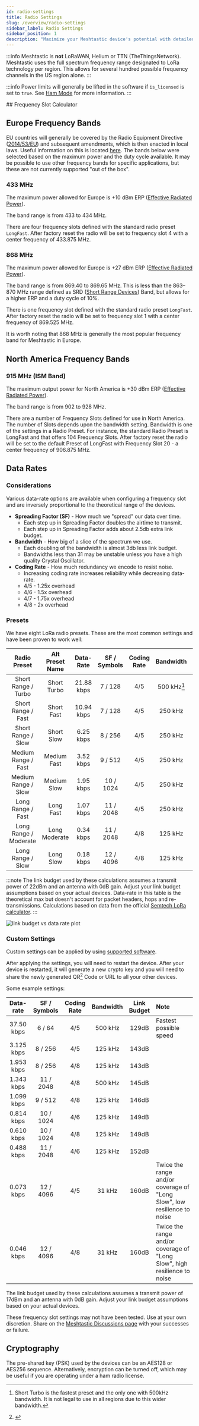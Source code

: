 ```yaml
---
id: radio-settings
title: Radio Settings
slug: /overview/radio-settings
sidebar_label: Radio Settings
sidebar_position: 1
description: "Maximize your Meshtastic device's potential with detailed radio settings instructions, including frequency bands, data rates, and encryption options."
---
```



:::info
Meshtastic is **not** LoRaWAN, Helium or TTN (TheThingsNetwork). Meshtastic uses the full spectrum frequency range designated to LoRa technology per region. This allows for several hundred possible frequency channels in the US region alone.
:::

:::info
Power limits will generally be lifted in the software if `is_licensed` is set to `true`. See [Ham Mode](/docs/faq#amateur-radio-ham) for more information.
:::

<div class="no-print">
  ## Frequency Slot Calculator

  <FrequencyCalculator />
</div>

## Europe Frequency Bands

EU countries will generally be covered by the Radio Equipment Directive ([2014/53/EU](http://data.europa.eu/eli/dir/2014/53/2023-10-01)) and subsequent amendments, which is then enacted in local laws. Useful information on this is located [here](https://single-market-economy.ec.europa.eu/single-market/european-standards/harmonised-standards/radio-equipment_en).
The bands below were selected based on the maximum power and the duty cycle available. It may be possible to use other frequency bands for specific applications, but these are not currently supported "out of the box".

### 433 MHz

The maximum power allowed for Europe is +10 dBm ERP ([Effective Radiated Power](https://en.wikipedia.org/wiki/Effective_radiated_power)).

The band range is from 433 to 434 MHz.

There are four frequency slots defined with the standard radio preset `LongFast`. After factory reset the radio will be set to frequency slot 4 with a center frequency of 433.875 MHz.

### 868 MHz

The maximum power allowed for Europe is +27 dBm ERP ([Effective Radiated Power](https://en.wikipedia.org/wiki/Effective_radiated_power)).

The band range is from 869.40 to 869.65 MHz. This is less than the 863–870 MHz range defined as SRD ([Short Range Devices](https://www.etsi.org/technologies/short-range-devices)) Band, but allows for a higher ERP and a duty cycle of 10%.

There is one frequency slot defined with the standard radio preset `LongFast`. After factory reset the radio will be set to frequency slot 1 with a center frequency of 869.525 MHz.

It is worth noting that 868 MHz is generally the most popular frequency band for Meshtastic in Europe.

## North America Frequency Bands

### 915 MHz (ISM Band)

The maximum output power for North America is +30 dBm ERP ([Effective Radiated Power](https://en.wikipedia.org/wiki/Effective_radiated_power)).

The band range is from 902 to 928 MHz.

There are a number of Frequency Slots defined for use in North America. The number of Slots depends upon the bandwidth setting. Bandwidth is one of the settings in a Radio Preset. For instance, the standard Radio Preset is LongFast and that offers 104 Frequency Slots. After factory reset the radio will be set to the default Preset of LongFast with Frequency Slot 20 -  a center frequency of 906.875 MHz.

## Data Rates

### Considerations

Various data-rate options are available when configuring a frequency slot and are inversely proportional to the theoretical range of the devices.

- **Spreading Factor (SF)** - How much we "spread" our data over time.
  - Each step up in Spreading Factor doubles the airtime to transmit.
  - Each step up in Spreading Factor adds about 2.5db extra link budget.
- **Bandwidth** - How big of a slice of the spectrum we use.
  - Each doubling of the bandwidth is almost 3db less link budget.
  - Bandwidths less than 31 may be unstable unless you have a high quality Crystal Oscillator.
- **Coding Rate** - How much redundancy we encode to resist noise.
  - Increasing coding rate increases reliability while decreasing data-rate.
  - 4/5 - 1.25x overhead
  - 4/6 - 1.5x overhead
  - 4/7 - 1.75x overhead
  - 4/8 - 2x overhead

### Presets

We have eight LoRa radio presets. These are the most common settings and have been proven to work well:

|    Radio Preset        | Alt Preset Name  | Data-Rate  | SF / Symbols | Coding Rate |  Bandwidth   | Link Budget |
| :--------------------: | :--------------: | :--------: | :----------: | :---------: | :----------: | :---------: |
|  Short Range / Turbo   |   Short Turbo    | 21.88 kbps |   7 / 128    |     4/5     |  500 kHz[^1] |    140dB    |
|   Short Range / Fast   |    Short Fast    | 10.94 kbps |   7 / 128    |     4/5     |    250 kHz   |    143dB    |
|   Short Range / Slow   |    Short Slow    | 6.25 kbps  |   8 / 256    |     4/5     |    250 kHz   |   145.5dB   |
|  Medium Range / Fast   |   Medium Fast    | 3.52 kbps  |   9 / 512    |     4/5     |    250 kHz   |    148dB    |
|  Medium Range / Slow   |   Medium Slow    | 1.95 kbps  |  10 / 1024   |     4/5     |    250 kHz   |   150.5dB   |
|   Long Range / Fast    |    Long Fast     | 1.07 kbps  |  11 / 2048   |     4/5     |    250 kHz   |    153dB    |
| Long Range / Moderate  |  Long Moderate   | 0.34 kbps  |  11 / 2048   |     4/8     |    125 kHz   |    156dB    |
|   Long Range / Slow    |    Long Slow     | 0.18 kbps  |  12 / 4096   |     4/8     |    125 kHz   |   158.5dB   |

:::note
The link budget used by these calculations assumes a transmit power of 22dBm and an antenna with 0dB gain. Adjust your link budget assumptions based on your actual devices. Data-rate in this table is the theoretical max but doesn't account for packet headers, hops and re-transmissions. Calculations based on data from the official [Semtech LoRa calculator](https://www.semtech.com/design-support/lora-calculator).
:::

![link budget vs data rate plot](/img/about/link-budget-vs-data-rate.webp)

### Custom Settings

Custom settings can be applied by using [supported software](/docs/software).

After applying the settings, you will need to restart the device. After your device is restarted, it will generate a new crypto key and you will need to share the newly generated QR[^2] Code or URL to all your other devices.

[^2]:
    <QRCode />

Some example settings:

| Data-rate  | SF / Symbols | Coding Rate | Bandwidth | Link Budget | Note                                                                     |
| :--------: | :----------: | :---------: | :-------: | :---------: | :----------------------------------------------------------------------- |
| 37.50 kbps |    6 / 64    |     4/5     |    500 kHz    |    129dB    | Fastest possible speed                                                   |
| 3.125 kbps |   8 / 256    |     4/5     |    125 kHz    |    143dB    |                                                                          |
| 1.953 kbps |   8 / 256    |     4/8     |    125 kHz    |    143dB    |                                                                          |
| 1.343 kbps |  11 / 2048   |     4/8     |    500 kHz    |    145dB    |                                                                          |
| 1.099 kbps |   9 / 512    |     4/8     |    125 kHz    |    146dB    |                                                                          |
| 0.814 kbps |  10 / 1024   |     4/6     |    125 kHz    |    149dB    |                                                                          |
| 0.610 kbps |  10 / 1024   |     4/8     |    125 kHz    |    149dB    |                                                                          |
| 0.488 kbps |  11 / 2048   |     4/6     |    125 kHz    |    152dB    |                                                                          |
| 0.073 kbps |  12 / 4096   |     4/5     |    31 kHz     |    160dB    | Twice the range and/or coverage of "Long Slow", low resilience to noise  |
| 0.046 kbps |  12 / 4096   |     4/8     |    31 kHz     |    160dB    | Twice the range and/or coverage of "Long Slow", high resilience to noise |

The link budget used by these calculations assumes a transmit power of 17dBm and an antenna with 0dB gain. Adjust your link budget assumptions based on your actual devices.

These frequency slot settings may not have been tested. Use at your own discretion. Share on the [Meshtastic Discussions page](https://github.com/orgs/meshtastic/discussions) with your successes or failure.

## Cryptography

The pre-shared key (PSK) used by the devices can be an AES128 or AES256 sequence. Alternatively, encryption can be turned off, which may be useful if you are operating under a ham radio license.

[^1]: Short Turbo is the fastest preset and the only one with 500kHz bandwidth. It is not legal to use in all regions due to this wider bandwidth.
